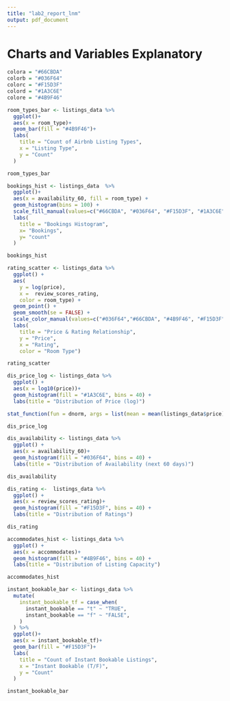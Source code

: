 ```yaml
---
title: "lab2_report_lnm"
output: pdf_document
---
```


# Charts and Variables Explanatory

```r
colora = "#66CBDA"
colorb = "#036F64"
colorc = "#F15D3F"
colord = "#1A3C6E"
colore = "#4B9F46"
```


```r

room_types_bar <- listings_data %>%
  ggplot()+
  aes(x = room_type)+
  geom_bar(fill = "#4B9F46")+
  labs(
    title = "Count of Airbnb Listing Types",
    x = "Listing Type",
    y = "Count"
  )

room_types_bar

```

```r
bookings_hist <- listings_data  %>% 
  ggplot()+
  aes(x = availability_60, fill = room_type) +
  geom_histogram(bins = 100) +
  scale_fill_manual(values=c("#66CBDA", "#036F64", "#F15D3F", "#1A3C6E")) +
  labs(
    title = "Bookings Histogram",
    x= "Bookings",
    y= "count"
  )

bookings_hist
```

```r
rating_scatter <- listings_data %>%
  ggplot() + 
  aes(
    y = log(price), 
    x =  review_scores_rating, 
    color = room_type) + 
  geom_point() +
  geom_smooth(se = FALSE) +
  scale_color_manual(values=c("#036F64","#66CBDA", "#4B9F46", "#F15D3F", "#1A3C6E")) +
  labs(
    title = "Price & Rating Relationship", 
    y = "Price", 
    x = "Rating",
    color = "Room Type")

rating_scatter
```

```r
dis_price_log <- listings_data %>%
  ggplot() +
  aes(x = log10(price))+
  geom_histogram(fill = "#1A3C6E", bins = 40) +
  labs(title = "Distribution of Price (log)")

stat_function(fun = dnorm, args = list(mean = mean(listings_data$price), sd = sd(listings_data$price)))

dis_price_log
```

```r
dis_availability <- listings_data %>%
  ggplot() +
  aes(x = availability_60)+
  geom_histogram(fill = "#036F64", bins = 40) +
  labs(title = "Distribution of Availability (next 60 days)")

dis_availability
```

```r
dis_rating <-  listings_data %>%
  ggplot() +
  aes(x = review_scores_rating)+
  geom_histogram(fill = "#F15D3F", bins = 40) +
  labs(title = "Distribution of Ratings")

dis_rating
```

```r
accommodates_hist <- listings_data %>%
  ggplot() +
  aes(x = accommodates)+
  geom_histogram(fill = "#4B9F46", bins = 40) +
  labs(title = "Distribution of Listing Capacity")

accommodates_hist
```


```r

instant_bookable_bar <- listings_data %>%
  mutate(
    instant_bookable_tf = case_when(
      instant_bookable == "t" ~ "TRUE",
      instant_bookable == "f" ~ "FALSE",
    ) 
  ) %>%
  ggplot()+
  aes(x = instant_bookable_tf)+
  geom_bar(fill = "#F15D3F")+
  labs(
    title = "Count of Instant Bookable Listings",
    x = "Instant Bookable (T/F)",
    y = "Count"
  )

instant_bookable_bar


```


